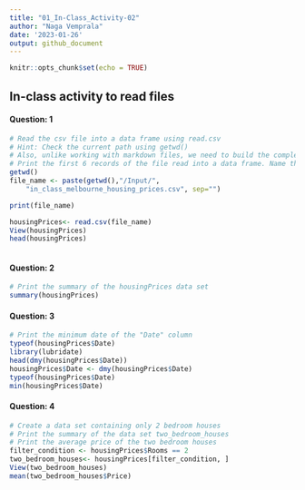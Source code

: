 ```yaml
---
title: "01_In-Class_Activity-02"
author: "Naga Vemprala"
date: '2023-01-26'
output: github_document
---
```


```r
knitr::opts_chunk$set(echo = TRUE)
```

## In-class activity to read files  

#### Question: 1 
```r
# Read the csv file into a data frame using read.csv 
# Hint: Check the current path using getwd() 
# Also, unlike working with markdown files, we need to build the complete path for the file in order to read the file. 
# Print the first 6 records of the file read into a data frame. Name the data frame as housingPrices
getwd()
file_name <- paste(getwd(),"/Input/",
    "in_class_melbourne_housing_prices.csv", sep="")

print(file_name)

housingPrices<- read.csv(file_name)
View(housingPrices)
head(housingPrices)
      
```

#### Question: 2
```r
# Print the summary of the housingPrices data set  
summary(housingPrices)

```

#### Question: 3
```r
# Print the minimum date of the "Date" column 
typeof(housingPrices$Date)
library(lubridate)
head(dmy(housingPrices$Date))
housingPrices$Date <- dmy(housingPrices$Date)
typeof(housingPrices$Date)
min(housingPrices$Date)

```


#### Question: 4
```r
# Create a data set containing only 2 bedroom houses 
# Print the summary of the data set two_bedroom_houses
# Print the average price of the two bedroom houses
filter_condition <- housingPrices$Rooms == 2
two_bedroom_houses<- housingPrices[filter_condition, ]
View(two_bedroom_houses)
mean(two_bedroom_houses$Price)

```


